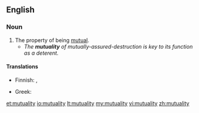 ==English==

===Noun===
{{en-noun|-}}

# The property of being [[mutual]].
#* ''The '''mutuality''' of mutually-assured-destruction is key to its function as a deterent.''

====Translations====
{{trans-top|the property of being mutual}}
* Finnish: {{t-|fi|molemminpuolisuus}}, {{t-|fi|vastavuoroisuus}}
{{trans-mid}}
* Greek: {{t+|el|αμοιβαιότητα|f|tr=amoivaiótita|sc=Grek}}
{{trans-bottom}}

[[et:mutuality]]
[[io:mutuality]]
[[lt:mutuality]]
[[my:mutuality]]
[[vi:mutuality]]
[[zh:mutuality]]